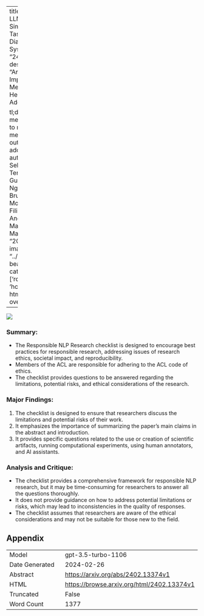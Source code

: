 
---
title: "Reliable LLM-based User Simulator for Task-Oriented Dialogue Systems"
id: "2402.13374v1"
description: "Article: The Impact of Social Media on Mental Health in Adolescents

tl;dr: Social media use linked to negative mental health outcomes in adolescents."
author: Ivan Sekulić, Silvia Terragni, Victor Guimarães, Nghia Khau, Bruna Guedes, Modestas Filipavicius, André Ferreira Manso, Roland Mathis
date: "2024-02-20"
image: "../../../bayesian-beagle.png"
categories: ['robustness', 'hci']
format:
  html:
    code-overflow: wrap
---

![](../../../bayesian-beagle.png)

### **Summary:**
- The Responsible NLP Research checklist is designed to encourage best practices for responsible research, addressing issues of research ethics, societal impact, and reproducibility.
- Members of the ACL are responsible for adhering to the ACL code of ethics.
- The checklist provides questions to be answered regarding the limitations, potential risks, and ethical considerations of the research.

### Major Findings:
1. The checklist is designed to ensure that researchers discuss the limitations and potential risks of their work.
2. It emphasizes the importance of summarizing the paper's main claims in the abstract and introduction.
3. It provides specific questions related to the use or creation of scientific artifacts, running computational experiments, using human annotators, and AI assistants.

### Analysis and Critique:
- The checklist provides a comprehensive framework for responsible NLP research, but it may be time-consuming for researchers to answer all the questions thoroughly.
- It does not provide guidance on how to address potential limitations or risks, which may lead to inconsistencies in the quality of responses.
- The checklist assumes that researchers are aware of the ethical considerations and may not be suitable for those new to the field.

## Appendix

|          |          |
|----------|----------|
| Model     | gpt-3.5-turbo-1106       |
| Date Generated     | 2024-02-26       |
| Abstract | [https://arxiv.org/abs/2402.13374v1](https://arxiv.org/abs/2402.13374v1)        |
| HTML     | [https://browse.arxiv.org/html/2402.13374v1](https://browse.arxiv.org/html/2402.13374v1)       |
| Truncated       | False       |
| Word Count       | 1377       |